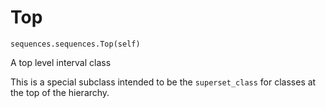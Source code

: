 # Top { #aligned_textgrid.sequences.sequences.Top }

`sequences.sequences.Top(self)`

A top level interval class

This is a special subclass intended to be the `superset_class` 
for classes at the top of the hierarchy.